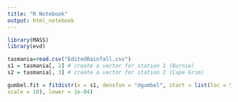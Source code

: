 ```yaml
---
title: "R Notebook"
output: html_notebook
---
```



```r
library(MASS)
library(evd)
```

```r
tasmania=read.csv("EditedRainfall.csv")
s1 = tasmania[, 2] # create a vector for station 1 (Burnie)
s2 = tasmania[, 3] # create a vector for station 2 (Cape Grim)
```

```r
gumbel.fit = fitdistr(x = s1, densfun = "dgumbel", start = list(loc = 50,
scale = 10), lower = 1e-04)
```

